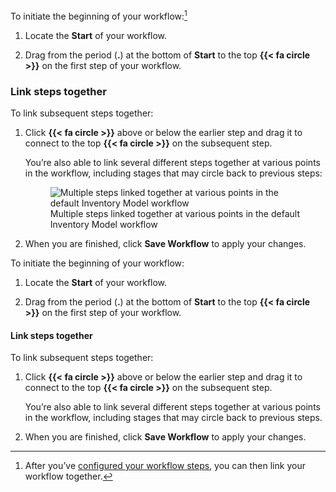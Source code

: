 :::: {.content-visible unless-format="revealjs"}
To initiate the beginning of your workflow:^[After you’ve [configured your workflow steps](#configure-workflow-steps), you can then link your workflow together.]

1. Locate the **Start** of your workflow.

1. Drag from the period (**.**) at the bottom of **Start** to the top **{{< fa circle >}}** on the first step of your workflow.

### Link steps together

To link subsequent steps together:

1. Click **{{< fa circle >}}** above or below the earlier step and drag it to connect to the top **{{< fa circle >}}** on the subsequent step.

    You're also able to link several different steps together at various points in the workflow, including stages that may circle back to previous steps: 

    ![Multiple steps linked together at various points in the default Inventory Model workflow](/guide/model-inventory/linked-workflow.png){fig-alt="A screenshot showing an example of multiple steps linked together at various points in the default Inventory Model workflow" class="screenshot"}

1. When you are finished, click **Save Workflow** to apply your changes.

::::

:::: {.content-hidden unless-format="revealjs"}
To initiate the beginning of your workflow:

1. Locate the **Start** of your workflow.

1. Drag from the period (**.**) at the bottom of **Start** to the top **{{< fa circle >}}** on the first step of your workflow.

#### Link steps together

To link subsequent steps together:

1. Click **{{< fa circle >}}** above or below the earlier step and drag it to connect to the top **{{< fa circle >}}** on the subsequent step.

    You're also able to link several different steps together at various points in the workflow, including stages that may circle back to previous steps.

1. When you are finished, click **Save Workflow** to apply your changes.

::::
